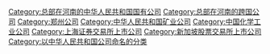 {{catmore}}

[[Category:总部在河南的中华人民共和国国有公司|Category:总部在河南的中华人民共和国国有公司]]
[[Category:总部在河南的跨国公司|Category:总部在河南的跨国公司]]
[[Category:郑州公司|Category:郑州公司]]
[[Category:中华人民共和国矿业公司|Category:中华人民共和国矿业公司]]
[[Category:中国化学工业公司|Category:中国化学工业公司]]
[[Category:上海证券交易所上市公司|Category:上海证券交易所上市公司]]
[[Category:新加坡股票交易所上市公司|Category:新加坡股票交易所上市公司]]
[[Category:以中华人民共和国公司命名的分类|Category:以中华人民共和国公司命名的分类]]